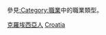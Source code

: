 {{Catnav|頁面分類|各種主題的頁面分類|按國家分類|各國人物|克罗地亚人}}
{{Catnav|頁面分類|人物|職業|按职业分类的各国人物}}
{{Catnav|頁面分類|人物|各國人物|克罗地亚人}}

參見[[:Category:職業|:Category:職業]]中的職業類型。
{{Commons category|People of Croatia by occupation}}

[[Category:克羅埃西亞人|]]
[[Category:各職業諸國人物|Croatia]]